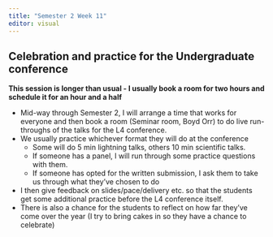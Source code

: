 ```yaml
---
title: "Semester 2 Week 11"
editor: visual
---
```


## Celebration and practice for the Undergraduate conference

**This session is longer than usual - I usually book a room for two hours and schedule it for an hour and a half**

-   Mid-way through Semester 2, I will arrange a time that works for everyone and then book a room (Seminar room, Boyd Orr) to do live run-throughs of the talks for the L4 conference.
-   We usually practice whichever format they will do at the conference
    -   Some will do 5 min lightning talks, others 10 min scientific talks.
    -   If someone has a panel, I will run through some practice questions with them.
    -   If someone has opted for the written submission, I ask them to take us through what they've chosen to do
-   I then give feedback on slides/pace/delivery etc. so that the students get some additional practice before the L4 conference itself.
-   There is also a chance for the students to reflect on how far they've come over the year (I try to bring cakes in so they have a chance to celebrate)
